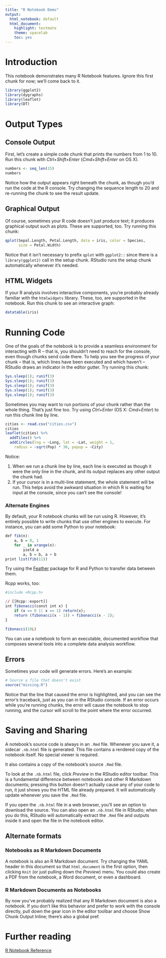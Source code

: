 ```yaml
---
title: "R Notebook Demo"
output:
  html_notebook: default
  html_document:
    highlight: textmate
    theme: spacelab
    toc: yes
---
```


# Introduction

This notebook demonstrates many R Notebook features. Ignore this first chunk for now; we'll come back to it.

```r
library(ggplot2)
library(dygraphs)
library(leaflet)
library(DT)
```

# Output Types

## Console Output

First, let's create a simple code chunk that prints the numbers from 1 to 10. Run this chunk with *Ctrl+Shift+Enter* (*Cmd+Shift+Enter* on OS X). 

```r
numbers <- seq_len(15)
numbers
```

Notice how the output appears right beneath the chunk, as though you'd run the code at the R console. Try changing the sequence length to 20 and re-running the chunk to see the result update.

## Graphical Output

Of course, sometimes your R code doesn't just produce text; it produces graphical output such as plots. These are supported, too. Try running this chunk:

```r
qplot(Sepal.Length, Petal.Length, data = iris, color = Species, 
      size = Petal.Width)
```

Notice that it isn't necessary to prefix `qplot` with `ggplot2::` since there is a `library(ggplot2)` call in the setup chunk. RStudio runs the setup chunk automatically whenever it's needed. 

## HTML Widgets

If your R analysis involves interactive components, you're probably already familiar with the `htmlwidgets` library. These, too, are supported in the notebook. Run this chunk to see an interactive graph:

```r
datatable(iris)
```

# Running Code

One of the goals of the notebook is to provide a seamless environment for interacting with R -- that is, you shouldn't need to reach for the console, even though chunks send code there. To help you see the progress of your chunk -- that is, which lines have been executed and which haven't -- RStudio draws an indicator in the editor gutter. Try running this chunk:

```r
Sys.sleep(1); runif(3)
Sys.sleep(1); runif(3)
Sys.sleep(1); runif(3)
Sys.sleep(1); runif(3)
Sys.sleep(1); runif(3)
```

Sometimes you may want to run portions of your chunk rather than the whole thing. That's just fine too. Try using *Ctrl+Enter* (OS X: *Cmd+Enter*) to run this chunk line by line.

```r
cities <- read.csv("cities.csv")
cities
leaflet(cities) %>% 
  addTiles() %>%
  addCircles(lng = ~Long, lat = ~Lat, weight = 1,
    radius = ~sqrt(Pop) * 30, popup = ~City)
```

Notice:

1. When we run a chunk line by line, each line is executed as though it were the only line in the chunk, and its output replaces any other output the chunk had.
2. If your cursor is in a multi-line statement, the whole statement will be run. This helps avoid the awkward situation in which R is waiting for input at the console, since you can't see the console!

### Alternate Engines

By default, your R notebook chunks will be run using R. However, it's entirely possible to write chunks that use other engines to execute. For instance, you can add some Python to your notebook:

```r
def fib(n):
    a, b = 0, 1
    for _ in xrange(n):
        yield a
        a, b = b, a + b
print list(fib(11))
```

Try using the [Feather](https://github.com/wesm/feather) package for R and Python to transfer data between them.

Rcpp works, too:

```r
#include <Rcpp.h>

// [[Rcpp::export]]
int fibonacci(const int x) {
    if (x == 0 || x == 1) return(x);
    return (fibonacci(x - 1)) + fibonacci(x - 2);
}
```

```r
fibonacci(10L)
```

You can use a notebook to form an executable, documented workflow that composes several tools into a complete data analysis workflow.

## Errors

Sometimes your code will generate errors. Here's an example:

```r
# Source a file that doesn't exist
source("missing.R")
```

Notice that the line that caused the error is highlighted, and you can see the error's traceback, just as you can in the RStudio console. If an error occurs while you're running chunks, the error will cause the notebook to stop running, and the cursor will scroll to the point where the error occurred.

# Saving and Sharing

A notebook's source code is always in an `.Rmd` file. Whenever you save it, a sidecar `.nb.html` file is generated. This file contains a rendered copy of the notebook itself. No special viewer is required.

It also contains a copy of the notebook's source `.Rmd` file.

To look at the `.nb.html` file, click *Preview* in the RStudio editor toolbar. This is a fundamental difference between notebooks and other R Markdown documents; pressing this button doesn't actually cause any of your code to run, it just shows you the HTML file already prepared. It will automatically update whenever you save the `.Rmd` file.

If you open the `.nb.html` file in a web browser, you'll see an option to download the source. You can also open an `.nb.html` file in RStudio; when you do this, RStudio will automatically extract the `.Rmd` file and outputs inside it and open the file in the notebook editor.

## Alternate formats

### Notebooks as R Markdown Documents

A notebook is also an R Markdown document. Try changing the YAML header in this document so that `html_document` is the first option, then clicking `Knit` (or just pulling down the *Preview*) menu. You could also create a PDF from the notebook, a Word document, or even a dashboard. 
  
### R Markdown Documents as Notebooks

By now you've probably realized that any R Markdown document is also a notebook. If you don't like this behavior and prefer to work with the console directly, pull down the gear icon in the editor toolbar and choose Show Chunk Output Inline; there's also a global pref.

# Further reading

[R Notebook Reference](http://rmarkdown.rstudio.com/r_notebooks.html)

